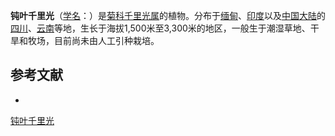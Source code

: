 {{Speciesbox
| name = 钝叶千里光
| status = 
| status_system = 
| image =
| genus = Senecio
| species = obtusatus
| authority = Wall. ex DC.
}}

'''钝叶千里光'''（[[学名|学名]]：{{lang|la|''Senecio obtusatus''}}）是[[菊科|菊科]][[千里光属|千里光属]]的植物。分布于[[缅甸|缅甸]]、[[印度|印度]]以及[[中国大陆|中国大陆]]的[[四川|四川]]、[[云南|云南]]等地，生长于海拔1,500米至3,300米的地区，一般生于潮湿草地、干旱和牧场，目前尚未由人工引种栽培。

== 参考文献 ==
<div class="references-small">
* {{cite web| url =http://www.bioinfo.cn/db05/KmzwSpecies.php?action=view&id=5381| title =钝叶千里光| work =《中国高等植物数据库全库》| publisher =中国科学院微生物研究所| author =昆明植物研究所| accessdate =2009-02-25| deadurl =yes| archiveurl =https://web.archive.org/web/20160305010048/http://www.bioinfo.cn/db05/KmzwSpecies.php?action=view&id=5381| archivedate =2016-03-05}}
</div>
{{Taxonbar|from=Q15231794}}

[[Category:千里光属|钝叶千里光]]


{{植物小作品}}